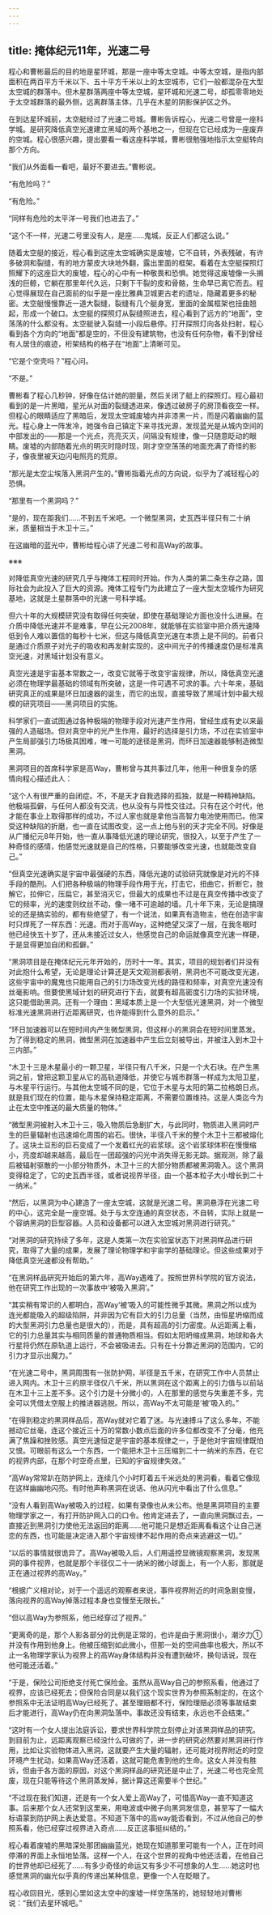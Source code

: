 ```yaml
---
---
---
```

title: 掩体纪元11年，光速二号
---

程心和曹彬最后的目的地是星环城，那是一座中等太空城。中等太空城，是指内部面积在两百平方千米以下、五十平方千米以上的太空城市，它们一般都混杂在大型太空城的群落中。但木星群落两座中等太空城，星环城和光速二号，却孤零零地处于太空城群落的最外侧，远离群落主体，几乎在木星的阴影保护区之外。

在到达星环城前，太空艇经过了光速二号城。曹彬告诉程心，光速二号曾是一座科学城。是研究降低真空光速建立黑域的两个基地之一，但现在它已经成为一座废弃的空城。程心很感兴趣，提出要看一看这座科学城，曹彬很勉强地指示太空艇转向那个方向。

“我们从外面看一看吧，最好不要进去。”曹彬说。

“有危险吗？”

“有危险。”

“同样有危险的太平洋一号我们也进去了。”

“这个不一样，光速二号里没有人，是座……鬼城，反正人们都这么说。”

随着太空艇的接近，程心看到这座太空城确实是废墟，它不自转，外表残破，有许多破洞和裂缝，有的地方蒙皮大块地外翻，露出里面的框架。看着在太空艇探照灯照耀下的这座巨大的废墟，程心的心中有一种敬畏和恐惧。她觉得这废墟像一头搁浅的巨鲸，它躺在那里年代久远，只剩下干裂的皮和骨骼，生命早已离它而去。程心觉得展现在自己面前的似乎是一座比雅典卫城更古老的遗址，隐藏着更多的秘密。太空艇慢慢靠近一道大裂缝，裂缝有几个艇身宽，里面的金属框架也扭曲翘起，形成一个破口。太空艇的探照灯从裂缝照进去，程心看到了远方的“地面”，空荡荡的什么都没有。太空艇驶入裂缝一小段后悬停。打开探照灯向各处扫射，程心看到各个方向的“地面”都是空的，不但没有建筑物，也没有任何杂物，看不到曾经有人居住的痕迹，桁架结构的格子在“地面”上清晰可见。

“它是个空壳吗？”程心问。

“不是。”

曹彬看了程心几秒钟，好像在估计她的胆量，然后关闭了艇上的探照灯。程心最初看到的是一片黑暗，星光从对面的裂缝透进来，像透过破房子的房顶看夜空一样。但程心的眼睛适应了黑暗后，发现太空城废墟内并非漆黑一片，而是闪着幽幽的蓝光。程心身上一阵发冷，她强令自己镇定下来寻找光源，发现蓝光是从城内空间的中部发出的——那是一个光点，亮亮灭灭，间隔没有规律，像一只随意眨动的眼睛。废墟的内部随着光点的明灭时隐时现，刚才空空荡荡的地面充满了奇怪的影子，像夜里被天边闪电照亮的荒原。

“那光是太空尘埃落入黑洞产生的。”曹彬指着光点的方向说，似乎为了减轻程心的恐惧。

“那里有一个黑洞吗？”

“是的，现在距我们……不到五千米吧。一个微型黑洞，史瓦西半径只有二十纳米，质量相当于木卫十三。”

在这幽暗的蓝光中，曹彬给程心讲了光速二号和高Way的故事。

※※※

对降低真空光速的研究几乎与掩体工程同时开始。作为人类的第二条生存之路，国际社会为此投入了巨大的资源。掩体工程专门为此建立了一座大型太空城作为研究基地，这就是土星群落中的光速一号科学城。

但六十年的大规模研究没有取得任何突破，即使在基础理论方面也没什么进展。在介质中降低光速并不是难事，早在公元2008年，就能够在实验室中把介质光速降低到令人难以置信的每秒十七米，但这与降低真空光速在本质上是不同的。前者只是通过介质原子对光子的吸收和再发射实现的，这中间光子的传播速度仍是标准真空光速，对黑域计划没有意义。

真空光速是宇宙基本常数之一，改变它就等于改变宇宙规律，所以，降低真空光速必须在物理学最基础的领域有所突破，这是一件可遇不可求的事。六十年来，基础研究真正的成果是环日加速器的诞生，而它的出现，直接导致了黑域计划中最大规模的研究项目——黑洞项目的实施。

科学家们一直试图通过各种极端的物理手段对光速产生作用，曾经生成有史以来最强的人造磁场。但对真空中的光产生作用，最好的选择是引力场，不过在实验室中产生局部强引力场极其困难，唯一可能的途径是黑洞，而环日加速器能够制造微型黑洞。

黑洞项目的首席科学家是高Way，曹彬曾与其共事过几年，他用一种很复杂的感情向程心描述此人：

“这个人有很严重的自闭症。不，不是天才自我选择的孤独，就是一种精神缺陷。他极端孤僻，与任何人都没有交流，也从没有与异性交往过。只有在这个时代，他才能在事业上取得那样的成功，不过人家也就是拿他当高智力电池使用而已。他深受这种缺陷的折磨，也一直在试图改变，这一点上他与别的天才完全不同。好像是从广播纪元8年开始，他一直从事降低光速的理论研究，很投入，以至于产生了一种奇怪的感情，他感觉光速就是自己的性格，只要能够改变光速，也就能改变自己。”

“但真空光速确实是宇宙中最强硬的东西，降低光速的试验研究就像是对光的不择手段的酷刑。人们把各种极端的物理手段作用于光，打击它，扭曲它，折断它，肢解它，拉伸它，压扁它，甚至消灭它，但最大的成果也不过是在真空传播中改变了它的频率，光的速度则纹丝不动，像一堵不可逾越的墙。几十年下来，无论是搞理论的还是搞实验的，都有些绝望了，有一个说法，如果真有造物主，他在创造宇宙时只焊死了一样东西：光速。而对于高Way，这种绝望又深了一层，在我冬眠时他已经快五十岁了，还从未接近过女人，他感觉自己的命运就像真空光速一样硬，于是显得更加自闭和孤僻。”

“黑洞项目是在掩体纪元元年开始的，历时十一年。其实，项目的规划者们并没有对此抱什么希望，无论是理论计算还是天文观测都表明，黑洞也不可能改变光速，这些宇宙中的魔鬼也只能用自己的引力场改变光线的路径和频率，对真空光速没有丝毫影响。但要使黑域计划的研究进行下去，就要有超高密度引力场的实验环境，这只能借助黑洞。还有一个理由：黑域本质上是一个大型低光速黑洞，对一个微型标准光速黑洞进行近距离研究，也许能得到什么意外的启示。”

“环日加速器可以在短时间内产生微型黑洞，但这样小的黑洞会在短时间里蒸发。为了得到稳定的黑洞，微型黑洞在加速器中产生后立刻被导出，并被注入到木卫十三内部。”

“木卫十三是木星最小的一颗卫星，半径只有八千米，只是一个大石块。在产生黑洞之前，曾把这颗卫星从它的高轨道降低，并使它与城市群落一样成为太阳卫星，与木星平行运行。与其他太空城不同的是，它位于木星与太阳的第二拉格朗日点。就是我们现在的位置，能与木星保持稳定距离，不需要位置维持。这是人类迄今为止在太空中推送的最大质量的物体。”

“微型黑洞被射入木卫十三，吸入物质后急剧扩大，与此同时，物质进入黑洞时产生的巨量辐射也迅速熔化周围的岩石。很快，半径八千米的整个木卫十三都被熔化了。这块土豆形的巨石变成了一个发着红光的岩浆球。这个岩浆球体积在慢慢缩小，亮度却越来越高，最后在一团超强的闪光中消失得无影无踪。据观测，除了最后被辐射驱散的一小部分物质外，木卫十三的大部分物质都被黑洞吸入。这个黑洞变得稳定了，它的史瓦西半径，或者说视界半径，由一个基本粒子大小增长到二十一纳米。”

“然后，以黑洞为中心建造了一座太空城，这就是光速二号。黑洞悬浮在光速二号的中心，这完全是一座空城。处于与太空连通的真空状态，不自转，实际上就是一个容纳黑洞的巨型容器。人员和设备都可以进入太空城对黑洞进行研究。”

“对黑洞的研究持续了多年，这是人类第一次在实验室状态下对黑洞样品进行研究，取得了大量的成果，发展了理论物理学和宇宙学的基础理论。但这些成果对于降低真空光速都没有帮助。”

“在黑洞样品研究开始后的第六年，高Way遇难了。按照世界科学院的官方说法，他在研究工作出现的一次事故中‘被吸入黑洞’。”

“其实稍有常识的人都明白，高Way‘被’吸入的可能性微乎其微。黑洞之所以成为连光都能吸入的超级陷阱，并非因为它有巨大的引力总量（当然，由恒星坍缩而成的大型黑洞引力总量也是很大的），而是，具有超高的引力密度。从远距离上看，它的引力总量其实与相同质量的普通物质相当。假如太阳坍缩成黑洞，地球和各大行星将仍然在原轨道上运行，不会被吸进去。只有在十分靠近黑洞的范围内，它的引力才显示出魔力。”

“在光速二号中，黑洞周围有一张防护网，半径是五千米，在研究工作中人员禁止进入网内。木卫十三的原半径仅八千米，所以黑洞在这个距离上的引力值与以前站在木卫十三上差不多。这个引力是十分微小的，人在那里的感觉与失重差不多，完全可以凭借太空服上的推进器逃脱。所以，高Way不太可能是‘被’吸入的。”

“在得到稳定的黑洞样品后，高Way就对它着了迷。与光速搏斗了这么多年，不能撼动它丝毫，连这个接近三十万的常数小数点后面的许多位都改变不了分毫，他充满了焦躁和挫败感。真空光速恒定是宇宙的基本规律之一，于是他对宇宙规律既怕又恨。可眼前有这么一个东西，一个能把木卫十三压缩到二十一纳米的东西，在它的视界内部，在那个时空奇点里，已知的宇宙规律失效。”

“高Way常常趴在防护网上，连续几个小时盯着五千米远处的黑洞看，看着它像现在这样幽幽地闪亮。有时他声称黑洞在说话、他从闪光中看出了什么信息。”

“没有人看到高Way被吸入的过程，如果有录像也从未公布。他是黑洞项目的主要物理学家之一，有打开防护网入口的口令。他肯定进去了，一直向黑洞飘过去，一直接近到黑洞引力使他无法返回的距离……他可能只是想近距离看看这个让自己迷恋的东西，也可能是决定进入那个宇宙规律不起作用的奇点来逃避这一切。”

“以后的事情就很诡异了。高Way被吸入后，人们用遥控显微镜观察黑洞，发现黑洞的事件视界，也就是那个半径仅二十一纳米的微小球面上，有一个人影，那就是正在通过视界的高Way。”

“根据广义相对论，对于一个遥远的观察者来说，事件视界附近的时间急剧变慢，落向视界的高Way掉落过程本身也变慢至无限长。”

“但以高Way为参照系，他已经穿过了视界。”

“更离奇的是，那个人影各部分的比例是正常的，也许是由于黑洞很小，潮汐力①并没有作用到他身上。他被压缩到如此微小，但那一处的空间曲率也极大，所以不止一名物理学家认为视界上的高Way身体结构并没有遭到破坏，换句话说，现在他可能还活着。”

“于是，保险公司拒绝支付死亡保险金。虽然从高Way自己的参照系看，他通过了视界，应该已经死去；但保险合同是以我们这个现实世界为参照系制定的，在这个参照系中无法证明高Way已经死了。甚至理赔都不行，保险理赔必须等事故结束后才能进行，高Way仍在向黑洞坠落中。事故还没有结束，永远也不会结束。”

“这时有一个女人提出法庭诉讼，要求世界科学院立刻停止对该黑洞样品的研究。到目前为止，远距离观察已经没什么可做的了，进一步的研究必然要对黑洞进行作用，比如让实验物体进入黑洞，这就要产生大量的辐射，还可能对视界附近的时空环境产生扰动，如果高Way还活着，这就可能危害到他的生命。这女人并没有胜诉，但由于各方面的原因，对这个黑洞样品的研究还是中止了，光速二号也完全荒废，现在只能等待这个黑洞蒸发掉，据计算这还需要半个世纪。”

“不过现在我们知道，还是有一个女人爱上高Way了，可惜高Way一直不知道这事。后来那个女人还常到这里来，用电波或中微子向黑洞发信息，甚至写了一幅大标语蒙到防护网上表达爱意。不知道下落中的高way能否看到，不过从他自己的参照系看，他已经穿过视界进入奇点……反正这事挺纠结的。”

程心看着废墟的黑暗深处那团幽幽蓝光，她现在知道那里可能有一个人，正在时间停滞的界面上永恒地坠落。这样一个人，在这个世界的视角中他还活着，在他自己的世界他却已经死了……有多少奇怪的命运又有多少不可想象的人生……她这时也感觉黑洞的幽光似乎真的传递出某种信息，更像一个人在眨眼了。

程心收回目光，感到心里如这太空中的废墟一样空荡荡的，她轻轻地对曹彬说：“我们去星环城吧。”